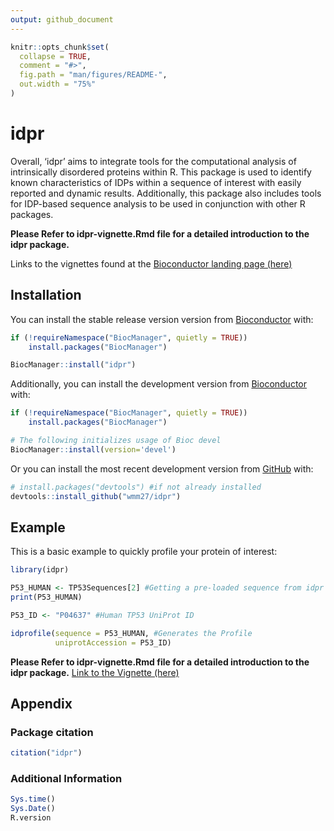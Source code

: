 ```yaml
---
output: github_document
---
```


<!-- README.md is generated from README.Rmd. Please edit that file -->

```r
knitr::opts_chunk$set(
  collapse = TRUE,
  comment = "#>",
  fig.path = "man/figures/README-",
  out.width = "75%"
)
```

# idpr


Overall, ‘idpr’ aims to integrate tools for the computational analysis of 
intrinsically disordered proteins within R. This package is used to identify 
known characteristics of IDPs within a sequence of interest with easily 
reported and dynamic results. Additionally, this package also includes tools
for IDP-based sequence analysis to be used in conjunction with other R 
packages.

**Please Refer to idpr-vignette.Rmd file for a detailed introduction to the**
**idpr package.**


Links to the vignettes found at the 
[Bioconductor landing page (here)](https://doi.org/doi:10.18129/B9.bioc.idpr) 


## Installation

You can install the stable release version version from 
[Bioconductor](https://doi.org/doi:10.18129/B9.bioc.idpr) with:

 
```r
if (!requireNamespace("BiocManager", quietly = TRUE))
    install.packages("BiocManager")

BiocManager::install("idpr")
```

Additionally, you can install the development version from 
[Bioconductor](https://bioconductor.org/packages/devel/bioc/html/idpr.html) 
with:
``` r
if (!requireNamespace("BiocManager", quietly = TRUE))
    install.packages("BiocManager")

# The following initializes usage of Bioc devel
BiocManager::install(version='devel')
```

Or you can install the most recent development version from 
[GitHub](https://github.com/wmm27/idpr) with:

``` r
# install.packages("devtools") #if not already installed
devtools::install_github("wmm27/idpr")
```


## Example
This is a basic example to quickly profile your protein of interest:

```r
library(idpr)

P53_HUMAN <- TP53Sequences[2] #Getting a pre-loaded sequence from idpr
print(P53_HUMAN)

P53_ID <- "P04637" #Human TP53 UniProt ID

idprofile(sequence = P53_HUMAN, #Generates the Profile
          uniprotAccession = P53_ID)
```



**Please Refer to idpr-vignette.Rmd file for a detailed introduction to the**
**idpr package.**
[Link to the Vignette (here)](https://bioconductor.org/packages/release/bioc/vignettes/idpr/inst/doc/idpr-vignette.html)

 
## Appendix

### Package citation
```r
citation("idpr")
```

### Additional Information
```r
Sys.time()
Sys.Date()
R.version
```
